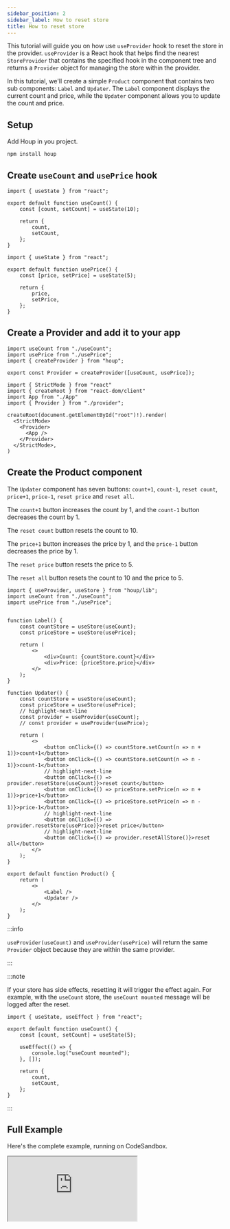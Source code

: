 ```yaml
---
sidebar_position: 2
sidebar_label: How to reset store
title: How to reset store
---
```


This tutorial will guide you on how use `useProvider` hook to reset the store in the provider.
`useProvider` is a React hook that helps find the nearest `StoreProvider` that contains the specified hook in the component tree and returns a `Provider` object for managing the store within the provider.

In this tutorial, we'll create a simple `Product` component that contains two sub components: `Label` and `Updater`. The `Label` component displays the current count and price, while the `Updater` component allows you to update the count and price.

## Setup

Add Houp in you project.

```tsx
npm install houp
```

## Create `useCount` and `usePrice` hook

```tsx title="useCount.tsx"
import { useState } from "react";

export default function useCount() {
    const [count, setCount] = useState(10);

    return {
        count,
        setCount,
    };
}
```

```tsx title="usePrice.tsx"
import { useState } from "react";

export default function usePrice() {
    const [price, setPrice] = useState(5);

    return {
        price,
        setPrice,
    };
}
```

## Create a Provider and add it to your app

```tsx title="provider.ts"
import useCount from "./useCount";
import usePrice from "./usePrice";
import { createProvider } from "houp";

export const Provider = createProvider([useCount, usePrice]);
```

```tsx title="index.tsx"
import { StrictMode } from "react"
import { createRoot } from "react-dom/client"
import App from "./App"
import { Provider } from "./provider";

createRoot(document.getElementById("root")!).render(
  <StrictMode>
    <Provider>
      <App />
    </Provider>
  </StrictMode>,
)
```

## Create the Product component

The `Updater` component has seven buttons: `count+1`, `count-1`, `reset count`, `price+1`, `price-1`, `reset price` and `reset all`. 

The `count+1` button increases the count by 1, and the `count-1` button decreases the count by 1.

The `reset count` button resets the count to 10.

The `price+1` button increases the price by 1, and the `price-1` button decreases the price by 1.

The `reset price` button resets the price to 5.

The `reset all` button resets the count to 10 and the price to 5.

```tsx title="product.tsx"
import { useProvider, useStore } from "houp/lib";
import useCount from "./useCount";
import usePrice from "./usePrice";


function Label() {
    const countStore = useStore(useCount);
    const priceStore = useStore(usePrice);

    return (
        <>
            <div>Count: {countStore.count}</div>
            <div>Price: {priceStore.price}</div>
        </>
    );
}

function Updater() {
    const countStore = useStore(useCount);
    const priceStore = useStore(usePrice);
    // highlight-next-line
    const provider = useProvider(useCount);
    // const provider = useProvider(usePrice);

    return (
        <>
            <button onClick={() => countStore.setCount(n => n + 1)}>count+1</button>
            <button onClick={() => countStore.setCount(n => n - 1)}>count-1</button>
            // highlight-next-line
            <button onClick={() => provider.resetStore(useCount)}>reset count</button>
            <button onClick={() => priceStore.setPrice(n => n + 1)}>price+1</button>
            <button onClick={() => priceStore.setPrice(n => n - 1)}>price-1</button>
            // highlight-next-line
            <button onClick={() => provider.resetStore(usePrice)}>reset price</button>
            // highlight-next-line
            <button onClick={() => provider.resetAllStore()}>reset all</button>
        </>
    );
}

export default function Product() {
    return (
        <>
            <Label />
            <Updater />
        </>
    );
}
```

<div class="code-run-block">
    <Provider>
        <Product />
    </Provider>
</div>

:::info

`useProvider(useCount)` and `useProvider(usePrice)` will return the same `Provider` object because they are within the same provider.

:::


:::note

If your store has side effects, resetting it will trigger the effect again. For example, with the `useCount` store, the `useCount mounted` message will be logged after the reset.

```tsx
import { useState, useEffect } from "react";

export default function useCount() {
    const [count, setCount] = useState(5);

    useEffect(() => {
        console.log("useCount mounted");
    }, []);

    return {
        count,
        setCount,
    };
}
```

:::

## Full Example

Here's the complete example, running on CodeSandbox.

<iframe src="https://codesandbox.io/embed/v5kknh?view=editor+%2B+preview&module=%2Fsrc%2Fproduct.tsx"
     style={{width:"100%", height: 500, border:0, borderRadius: 4, overflow:"hidden",}}
     title="houp-reset-store-sample"
     allow="accelerometer; ambient-light-sensor; camera; encrypted-media; geolocation; gyroscope; hid; microphone; midi; payment; usb; vr; xr-spatial-tracking"
     sandbox="allow-forms allow-modals allow-popups allow-presentation allow-same-origin allow-scripts"
></iframe>